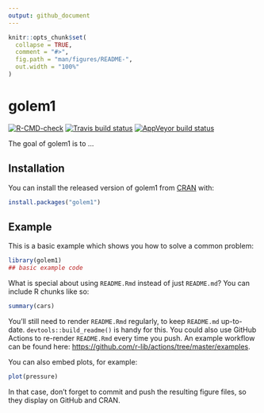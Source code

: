 ```yaml
---
output: github_document
---
```


<!-- README.md is generated from README.Rmd. Please edit that file -->

```r
knitr::opts_chunk$set(
  collapse = TRUE,
  comment = "#>",
  fig.path = "man/figures/README-",
  out.width = "100%"
)
```

# golem1

<!-- badges: start -->
[![R-CMD-check](https://github.com/namrouche993/golem1/workflows/R-CMD-check/badge.svg)](https://github.com/namrouche993/golem1/actions)
[![Travis build status](https://travis-ci.com/namrouche993/golem1.svg?branch=master)](https://travis-ci.com/namrouche993/golem1)
[![AppVeyor build status](https://ci.appveyor.com/api/projects/status/github/namrouche993/golem1?branch=master&svg=true)](https://ci.appveyor.com/project/namrouche993/golem1)
<!-- badges: end -->

The goal of golem1 is to ...

## Installation

You can install the released version of golem1 from [CRAN](https://CRAN.R-project.org) with:

``` r
install.packages("golem1")
```

## Example

This is a basic example which shows you how to solve a common problem:

```r
library(golem1)
## basic example code
```

What is special about using `README.Rmd` instead of just `README.md`? You can include R chunks like so:

```r
summary(cars)
```

You'll still need to render `README.Rmd` regularly, to keep `README.md` up-to-date. `devtools::build_readme()` is handy for this. You could also use GitHub Actions to re-render `README.Rmd` every time you push. An example workflow can be found here: <https://github.com/r-lib/actions/tree/master/examples>.

You can also embed plots, for example:

```r
plot(pressure)
```

In that case, don't forget to commit and push the resulting figure files, so they display on GitHub and CRAN.
